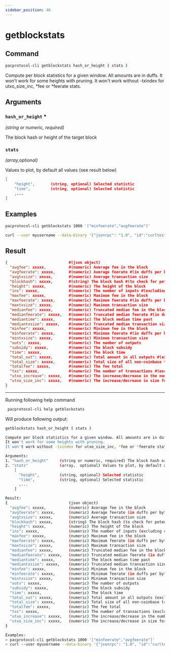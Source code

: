 ```yaml
---
sidebar_position: 46
---
```


# getblockstats
## Command

```bash
pacprotocol-cli getblockstats hash_or_height ( stats )
```

Compute per block statistics for a given window. All amounts are in duffs.
It won't work for some heights with pruning.
It won't work without -txindex for utxo_size_inc, *fee or *feerate stats.



## Arguments

### `hash_or_height` <span class='asterisk'>*</span>
*(string or numeric, required)*

The block hash or height of the target block


### `stats` 
*(array,optional)*

Values to plot, by default all values (see result below)
    

```json
[
    "height",       (string, optional) Selected statistic
    "time",         (string, optional) Selected statistic
    ,...
]
```




## Examples
```bash
pacprotocol-cli getblockstats 1000 '["minfeerate","avgfeerate"]'
```

```bash
curl --user myusername --data-binary '{"jsonrpc": "1.0", "id":"curltest", "method": "getblockstats", "params": [1000 '["minfeerate","avgfeerate"]'] }' -H 'content-type: text/plain;' http://127.0.0.1:1111/
```
## Result
```json
{                           #(json object)
  "avgfee": xxxxx,          #(numeric) Average fee in the block
  "avgfeerate": xxxxx,      #(numeric) Average feerate #(in duffs per byte)
  "avgtxsize": xxxxx,       #(numeric) Average transaction size
  "blockhash": xxxxx,       #(string) The block hash #(to check for potential reorgs)
  "height": xxxxx,          #(numeric) The height of the block
  "ins": xxxxx,             #(numeric) The number of inputs #(excluding coinbase)
  "maxfee": xxxxx,          #(numeric) Maximum fee in the block
  "maxfeerate": xxxxx,      #(numeric) Maximum feerate #(in duffs per byte)
  "maxtxsize": xxxxx,       #(numeric) Maximum transaction size
  "medianfee": xxxxx,       #(numeric) Truncated median fee in the block
  "medianfeerate": xxxxx,   #(numeric) Truncated median feerate #(in duffs per byte)
  "mediantime": xxxxx,      #(numeric) The block median time past
  "mediantxsize": xxxxx,    #(numeric) Truncated median transaction size
  "minfee": xxxxx,          #(numeric) Minimum fee in the block
  "minfeerate": xxxxx,      #(numeric) Minimum feerate #(in duffs per byte)
  "mintxsize": xxxxx,       #(numeric) Minimum transaction size
  "outs": xxxxx,            #(numeric) The number of outputs
  "subsidy": xxxxx,         #(numeric) The block subsidy
  "time": xxxxx,            #(numeric) The block time
  "total_out": xxxxx,       #(numeric) Total amount in all outputs #(excluding coinbase and thus reward [ie subsidy + totalfee])
  "total_size": xxxxx,      #(numeric) Total size of all non-coinbase transactions
  "totalfee": xxxxx,        #(numeric) The fee total
  "txs": xxxxx,             #(numeric) The number of transactions #(excluding coinbase)
  "utxo_increase": xxxxx,   #(numeric) The increase/decrease in the number of unspent outputs
  "utxo_size_inc": xxxxx,   #(numeric) The increase/decrease in size for the utxo index #(not discounting op_return and similar)
}
```


___

Running following help command
```bash
 pacprotocol-cli help getblockstats
```
Will produce following output:


```bash
getblockstats hash_or_height ( stats )

Compute per block statistics for a given window. All amounts are in duffs.
It won't work for some heights with pruning.
It won't work without -txindex for utxo_size_inc, *fee or *feerate stats.

Arguments:
1. "hash_or_height"     (string or numeric, required) The block hash or height of the target block
2. "stats"              (array,  optional) Values to plot, by default all values (see result below)
    [
      "height",         (string, optional) Selected statistic
      "time",           (string, optional) Selected statistic
      ,...
    ]

Result:
{                           (json object)
  "avgfee": xxxxx,          (numeric) Average fee in the block
  "avgfeerate": xxxxx,      (numeric) Average feerate (in duffs per byte)
  "avgtxsize": xxxxx,       (numeric) Average transaction size
  "blockhash": xxxxx,       (string) The block hash (to check for potential reorgs)
  "height": xxxxx,          (numeric) The height of the block
  "ins": xxxxx,             (numeric) The number of inputs (excluding coinbase)
  "maxfee": xxxxx,          (numeric) Maximum fee in the block
  "maxfeerate": xxxxx,      (numeric) Maximum feerate (in duffs per byte)
  "maxtxsize": xxxxx,       (numeric) Maximum transaction size
  "medianfee": xxxxx,       (numeric) Truncated median fee in the block
  "medianfeerate": xxxxx,   (numeric) Truncated median feerate (in duffs per byte)
  "mediantime": xxxxx,      (numeric) The block median time past
  "mediantxsize": xxxxx,    (numeric) Truncated median transaction size
  "minfee": xxxxx,          (numeric) Minimum fee in the block
  "minfeerate": xxxxx,      (numeric) Minimum feerate (in duffs per byte)
  "mintxsize": xxxxx,       (numeric) Minimum transaction size
  "outs": xxxxx,            (numeric) The number of outputs
  "subsidy": xxxxx,         (numeric) The block subsidy
  "time": xxxxx,            (numeric) The block time
  "total_out": xxxxx,       (numeric) Total amount in all outputs (excluding coinbase and thus reward [ie subsidy + totalfee])
  "total_size": xxxxx,      (numeric) Total size of all non-coinbase transactions
  "totalfee": xxxxx,        (numeric) The fee total
  "txs": xxxxx,             (numeric) The number of transactions (excluding coinbase)
  "utxo_increase": xxxxx,   (numeric) The increase/decrease in the number of unspent outputs
  "utxo_size_inc": xxxxx,   (numeric) The increase/decrease in size for the utxo index (not discounting op_return and similar)
}

Examples:
> pacprotocol-cli getblockstats 1000 '["minfeerate","avgfeerate"]'
> curl --user myusername --data-binary '{"jsonrpc": "1.0", "id":"curltest", "method": "getblockstats", "params": [1000 '["minfeerate","avgfeerate"]'] }' -H 'content-type: text/plain;' http://127.0.0.1:1111/

```

